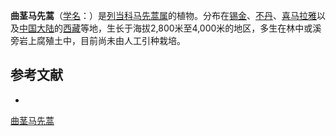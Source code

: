 {{Speciesbox
| name = 曲茎马先蒿
| status = 
| status_system = 
| image =
| genus = Pedicularis
| species = flexuosa
| authority = Hook. f.
}}

'''曲茎马先蒿'''（[[学名|学名]]：{{lang|la|''Pedicularis flexuosa''}}）是[[列当科|列当科]][[马先蒿属|马先蒿属]]的植物。分布在[[锡金|锡金]]、[[不丹|不丹]]、[[喜马拉雅|喜马拉雅]]以及[[中国大陆|中国大陆]]的[[西藏|西藏]]等地，生长于海拔2,800米至4,000米的地区，多生在林中或溪旁岩上腐殖土中，目前尚未由人工引种栽培。

== 参考文献 ==
<div class="references-small">
* {{cite web| url =http://www.bioinfo.cn/db05/KmzwSpecies.php?action=view&id=21170| title =曲茎马先蒿| work =《中国高等植物数据库全库》| publisher =中国科学院微生物研究所| author =昆明植物研究所| accessdate =2009-02-25| archive-date =2018-06-28| archive-url =https://web.archive.org/web/20180628204035/http://www.bioinfo.cn/db05/KmzwSpecies.php?action=view| dead-url =yes}}
</div>
{{Taxonbar|from=Q11090797}}

[[Category:马先蒿属|曲茎马先蒿]]


{{植物小作品}}